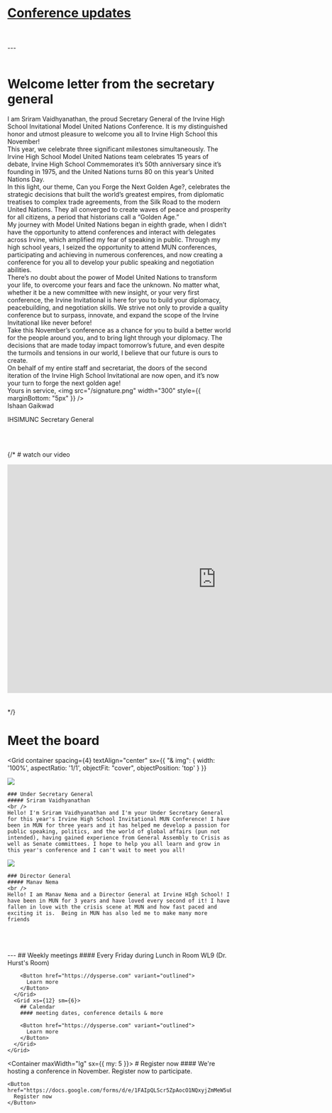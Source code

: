 
<Container>

# [Conference updates](/updates)

<br />
<br />
---
<br />
<br />


# Welcome letter from the secretary general
I am Sriram Vaidhyanathan, the proud Secretary General of the Irvine High School Invitational Model United Nations Conference. It is my distinguished honor and utmost pleasure to welcome you all to Irvine High School this November!
<br />
This year, we celebrate three significant milestones simultaneously. The Irvine High School Model United Nations team celebrates 15 years of debate, Irvine High School Commemorates it’s 50th anniversary since it’s founding in 1975, and the United Nations turns 80 on this year’s United Nations Day. 
<br />
In this light, our theme, Can you Forge the Next Golden Age?, celebrates the strategic decisions that built the world’s greatest empires, from diplomatic treatises to complex trade agreements, from the Silk Road to the modern United Nations. They all converged to create waves of peace and prosperity for all citizens, a period that historians call a “Golden Age.”
<br />
My journey with Model United Nations began in eighth grade, when I didn’t have the opportunity to attend conferences and interact with delegates across Irvine, which amplified my fear of speaking in public. Through my high school years, I seized the opportunity to attend MUN conferences, participating and achieving in numerous conferences, and now creating a conference for you all to develop your public speaking and negotiation abilities.
<br />
There’s no doubt about the power of Model United Nations to transform your life, to overcome your fears and face the unknown. No matter what, whether it be a new committee with new insight, or your very first conference, the Irvine Invitational is here for you to build your diplomacy, peacebuilding, and negotiation skills. We strive not only to provide a quality conference but to surpass, innovate, and expand the scope of the Irvine Invitational like never before!
<br />
Take this November’s conference as a chance for you to build a better world for the people around you, and to bring light through your diplomacy. The decisions that are made today impact tomorrow’s future, and even despite the turmoils and tensions in our world, I believe that our future is ours to create.
<br />
On behalf of my entire staff and secretariat, the doors of the second iteration of the Irvine High School Invitational are now open, and it’s now your turn to forge the next golden age!
<br />
Yours in service,
<img src="/signature.png" width="300" style={{ marginBottom: "5px" }} />
<br />
Ishaan Gaikwad

IHSIMUNC Secretary General

<br />
<br />

{/* # watch our video

<iframe
  width="940"
  height="515"
  src="https://www.youtube.com/embed/WCCjaVjnArI"
  title="What is Model United Nations?"
  frameborder="0"
  allow="accelerometer; autoplay; clipboard-write; encrypted-media; gyroscope; picture-in-picture; web-share"
  referrerpolicy="strict-origin-when-cross-origin"
  allowfullscreen
></iframe>

<br />
<br />
<br /> */}

# Meet the board

<Grid 
  container 
  spacing={4} 
  textAlign="center"
    sx={{
      "& img": { width: '100%', aspectRatio: '1/1', objectFit: "cover", objectPosition: 'top' }
    }}
>
  <Grid xs={12} sm={6}>
    <Image src="/sriram.png" width={400} height={400} />
    
    ### Under Secretary General
    ##### Sriram Vaidhyanathan
    <br />
    Hello! I'm Sriram Vaidhyanathan and I'm your Under Secretary General for this year's Irvine High School Invitational MUN Conference! I have been in MUN for three years and it has helped me develop a passion for public speaking, politics, and the world of global affairs (pun not intended), having gained experience from General Assembly to Crisis as well as Senate committees. I hope to help you all learn and grow in this year's conference and I can't wait to meet you all!
  </Grid>
  <Grid 
    xs={12}
    sm={6} 
  >
    <Image src="/manav.png" width={400} height={400} />
    
    ### Director General 
    ##### Manav Nema
    <br />
    Hello! I am Manav Nema and a Director General at Irvine HIgh School! I have been in MUN for 3 years and have loved every second of it! I have fallen in love with the crisis scene at MUN and how fast paced and exciting it is.  Being in MUN has also led me to make many more friends
  </Grid>
</Grid>

<br />
<br />
<br />
---

</Container>

<Box className="section primary">
  <Container>
    <Grid container spacing={4}>
      <Grid xs={12} sm={6}>
        ## Weekly meetings
        #### Every Friday during Lunch in Room WL9 (Dr. Hurst's Room)

        <Button href="https://dysperse.com" variant="outlined">
          Learn more
        </Button>
      </Grid>
      <Grid xs={12} sm={6}>
        ## Calendar
        #### meeting dates, conference details & more

        <Button href="https://dysperse.com" variant="outlined">
          Learn more
        </Button>
      </Grid>
    </Grid>
  </Container>
</Box>

<Container maxWidth="lg" sx={{ my: 5 }}>
  <Box className="call-to-action">
    # Register now
    #### We're hosting a conference in November. Register now to participate.

    <Button href="https://docs.google.com/forms/d/e/1FAIpQLScr5ZpAocO1NQxyjZmMeW5uE0sOFbUMlr8thS98xiEs0K37sw/viewform">
      Register now
    </Button>
  </Box>
</Container>